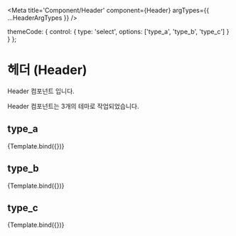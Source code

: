 
<Meta
  title='Component/Header'
  component={Header}
  argTypes={{ ...HeaderArgTypes }}
/>

  themeCode: {
    control: {
      type: 'select',
      options: ['type_a', 'type_b', 'type_c']
    }
  }
};

# 헤더 (Header)

Header 컴포넌트 입니다.

Header 컴포넌트는 3개의 테마로 작업되었습니다.

## type_a

<Canvas>
  <Story name='type_a'>{Template.bind({})}</Story>
</Canvas>

## type_b

<Canvas>
  <Story name='type_b' args={{ themeCode: 'type_b' }}>
    {Template.bind({})}
  </Story>
</Canvas>

## type_c

<Canvas>
  <Story name='type_c' args={{ themeCode: 'type_c' }}>
    {Template.bind({})}
  </Story>
</Canvas>
